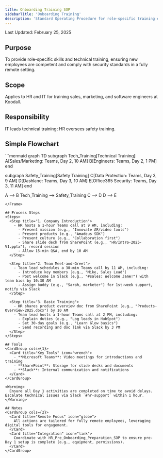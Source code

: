 ```yaml
---
title: Onboarding Training SOP
sidebarTitle: 'Onboarding Training'
description: 'Standard Operating Procedure for role-specific training of new remote employees'
---
```


<Note>Last Updated: February 25, 2025</Note>

## Purpose
To provide role-specific skills and technical training, ensuring new employees are competent and comply with security standards in a fully remote setting.

## Scope
Applies to HR and IT for training sales, marketing, and software engineers at Koodall.

## Responsibility
IT leads technical training; HR oversees safety training.

## Simple Flowchart

<Frame>
```mermaid
graph TD
  subgraph Tech_Training[Technical Training]
    A[Sales/Marketing: Teams, Day 2, 10 AM]
    B[Engineers: Teams, Day 2, 1 PM]
  end

  subgraph Safety_Training[Safety Training]
    C[Data Protection: Teams, Day 3, 9 AM]
    D[Dashlane: Teams, Day 3, 10 AM]
    E[Office365 Security: Teams, Day 3, 11 AM]
  end

  A --> B
  Tech_Training --> Safety_Training
  C --> D
  D --> E
```
</Frame>

## Process Steps
<Steps>
  <Step title="1. Company Introduction">
    - HR hosts a 1-hour Teams call at 9 AM, including:
      - Present mission (e.g., "Innovate AR/video tools")
      - Present products (e.g., "Amadeus SDK")
      - Present culture (e.g., "Collaboration first")
      - Share slide deck from SharePoint (e.g., "HR/Intro-2025-V1.pptx"), record session
      - Allow 15-min Q&A, end by 10 AM
  </Step>

  <Step title="2. Team Meet-and-Greet">
    - Team lead schedules a 30-min Teams call by 11 AM, including:
      - Introduce key members (e.g., "Mike, Sales Lead")
      - Post welcome in Slack (e.g., "#sales: Welcome Jane!") with team bios by 10:30 AM
      - Assign buddy (e.g., "Sarah, marketer") for 1st-week support, notify via Slack
  </Step>

  <Step title="3. Basic Training">
    - HR shares product overview doc from SharePoint (e.g., "Products-Overview-2025.docx") by 10 AM
    - Team lead hosts a 1-hour Teams call at 2 PM, including:
      - Explain duties (e.g., "Log leads in HubSpot")
      - Set 30-day goals (e.g., "Learn Glow basics")
      - Send recording and doc link via Slack by 3 PM
  </Step>
</Steps>

## Tools
<CardGroup cols={1}>
  <Card title="Key Tools" icon="wrench">
    - **Microsoft Teams**: Video meetings for introductions and training
    - **SharePoint**: Storage for slide decks and documents
    - **Slack**: Internal communication and notifications
  </Card>
</CardGroup>

<Warning>
  Ensure all Day 1 activities are completed on time to avoid delays. Escalate technical issues via Slack `#hr-support` within 1 hour.
</Warning>

## Notes
<CardGroup cols={2}>
  <Card title="Remote Focus" icon="globe">
    All actions are tailored for fully remote employees, leveraging digital tools for engagement.
  </Card>
  <Card title="Integration" icon="link">
    Coordinate with HR_Pre_Onboarding_Preparation_SOP to ensure pre-Day 1 setup is complete (e.g., equipment, permissions).
  </Card>
</CardGroup>